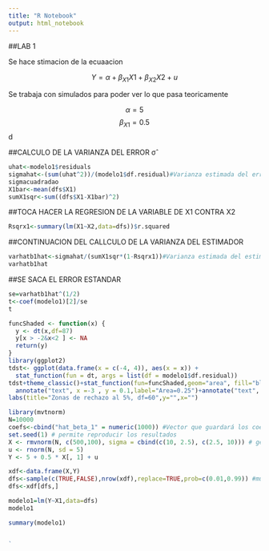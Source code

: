 ```yaml
---
title: "R Notebook"
output: html_notebook
---
```


##LAB 1 

Se hace stimacion de la ecuaacion 

$$Y=α+β_{X1}X1+β_{X2}X2+u$$

Se trabaja con simulados para poder ver lo que pasa teoricamente 

$$α=5$$
$$β_{X1}=0.5$$
d

##CALCULO DE LA VARIANZA DEL ERROR σ̂


```r
uhat<-modelo1$residuals
sigmahat<-(sum(uhat^2))/(modelo1$df.residual)#Varianza estimada del error
sigmacuadradao
X1bar<-mean(dfs$X1)
sumX1sqr<-sum((dfs$X1-X1bar)^2)


```


##TOCA HACER LA REGRESION DE LA VARIABLE DE X1 CONTRA X2

```r
Rsqrx1<-summary(lm(X1~X2,data=dfs))$r.squared
```

##CONTINUACION DEL CALLCULO DE LA VARIANZA DEL ESTIMADOR 


```r
varhatb1hat<-sigmahat/(sumX1sqr*(1-Rsqrx1))#Varianza estimada del estimador
varhatb1hat
```

##SE SACA EL ERROR ESTANDAR 

```r
se=varhatb1hat^(1/2)
t<-coef(modelo1)[2]/se
t
```
```r
funcShaded <- function(x) {
  y <- dt(x,df=87)
  y[x > -2&x<2 ] <- NA
  return(y)
}
library(ggplot2)
tdst<- ggplot(data.frame(x = c(-4, 4)), aes(x = x)) +
  stat_function(fun = dt, args = list(df = modelo1$df.residual))
tdst+theme_classic()+stat_function(fun=funcShaded,geom="area", fill="blue",alpha=0.2)+
  annotate("text", x =-3 , y = 0.1,label="Area=0.25")+annotate("text", x =3 , y = 0.1,label="Area=0.25")+
labs(title="Zonas de rechazo al 5%, df=60",y="",x="")
```



```r

library(mvtnorm)
N=10000
coefs<-cbind("hat_beta_1" = numeric(1000)) #Vector que guardará los coeficientes
set.seed(1) # permite reproducir los resultados
X <- rmvnorm(N, c(500,100), sigma = cbind(c(10, 2.5), c(2.5, 10))) # generamos X1 y X2
u <- rnorm(N, sd = 5)
Y <- 5 + 0.5 * X[, 1] + u

xdf<-data.frame(X,Y)
dfs<-sample(c(TRUE,FALSE),nrow(xdf),replace=TRUE,prob=c(0.01,0.99)) #muestra aleatoria, n aprox 100
dfs<-xdf[dfs,]

modelo1=lm(Y~X1,data=dfs)
modelo1

summary(modelo1)


`
```



